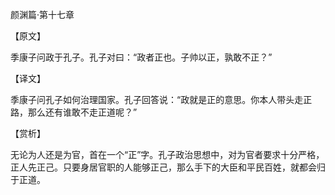 

颜渊篇·第十七章

【原文】

季康子问政于孔子。孔子对曰：“政者正也。子帅以正，孰敢不正？”

【译文】

季康子问孔子如何治理国家。孔子回答说：“政就是正的意思。你本人带头走正路，那么还有谁敢不走正道呢？”

【赏析】

无论为人还是为官，首在一个“正”字。孔子政治思想中，对为官者要求十分严格，正人先正己。只要身居官职的人能够正己，那么手下的大臣和平民百姓，就都会归于正道。

